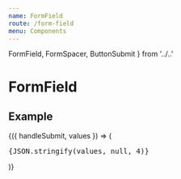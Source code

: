 ```yaml
---
name: FormField
route: /form-field
menu: Components
---
```


  FormField,
  FormSpacer,
  ButtonSubmit
} from '../..' 

# FormField

## Example

<Playground>
  <Form onSubmit={console.log}>
    {({ handleSubmit, values }) => (
      <form onSubmit={handleSubmit}>
        <FormSpacer>
          <FormField.Input
            name='name'
            label='Name'
          />
          <FormField.Input
            name='password'
            type='password'
            label='Password'
            helper='At least 6 caracters and one number'
          />
          <FormField.InputDatePicker
            name='birthday'
            label='Birthday'
          />
          <FormField.Select
            name='profile'
            label='Profile'
            options={[
              { label: 'Guest', value: 'guest' },
              { label: 'Public', value: 'public' },
              { label: 'Admin', value: 'admin' }
            ]}
          />
          <FormField.Switch
            name='subscribe_newsletter'
            label='Suscribe newsletter'
          />
          <FormField.Calendar
            name='date'
            label='Select a date'
          />
          <pre>{JSON.stringify(values, null, 4)}</pre>
        </FormSpacer>
      </form>
    )}
  </Form>
</Playground>
